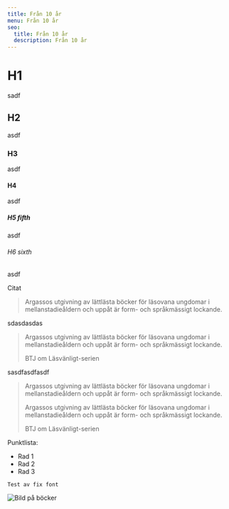 ```yaml
---
title: Från 10 år
menu: Från 10 år
seo:
  title: Från 10 år
  description: Från 10 år
---
```

# H1

sadf

## H2

asdf

### H3

asdf

#### H4

asdf

##### H5 fifth

asdf

###### H6 sixth

asdf

Citat

> Argassos utgivning av lättlästa böcker för läsovana ungdomar i mellanstadieåldern och uppåt är form- och språkmässigt lockande.

sdasdasdas

> Argassos utgivning av lättlästa böcker för läsovana ungdomar i mellanstadieåldern och uppåt är form- och språkmässigt lockande.
>
> BTJ om Läsvänligt-serien

sasdfasdfasdf

> Argassos utgivning av lättlästa böcker för läsovana ungdomar i mellanstadieåldern och uppåt är form- och språkmässigt lockande.
>
> Argassos utgivning av lättlästa böcker för läsovana ungdomar i mellanstadieåldern och uppåt är form- och språkmässigt lockande.
>
> BTJ om Läsvänligt-serien

Punktlista:

* Rad 1
* Rad 2
* Rad 3

`Test av fix font`

![Bild på böcker](/uploads/kategorier/boecker.png "Test bild")